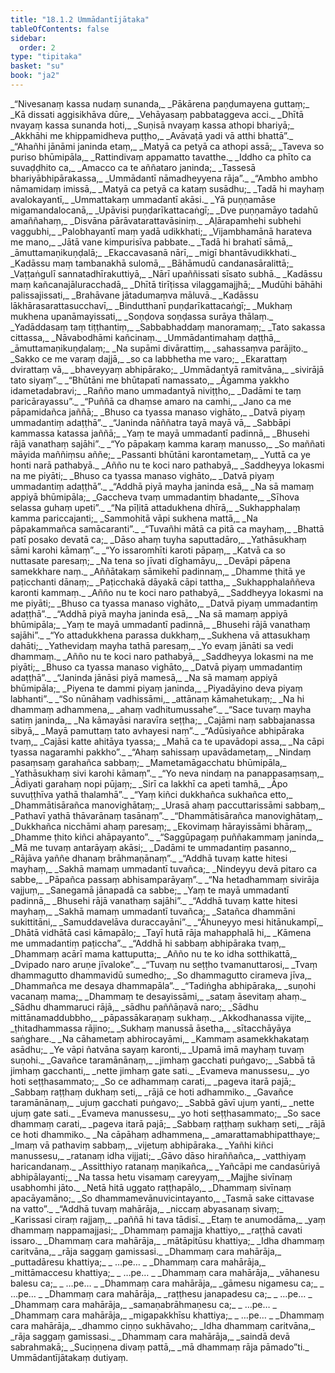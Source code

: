 ```yaml
---
title: "18.1.2 Ummādantījātaka"
tableOfContents: false
sidebar:
  order: 2
type: "tipitaka"
basket: "su"
book: "ja2"
---
```



<DynamicBreadcrumb />

<Division number="57" book="ja2" bookNo="23" page="39">

<Paragraph number="312" type="verses" book="ja2">
_“Nivesanaṃ kassa nudaṃ sunanda,_  
_Pākārena paṇḍumayena guttaṃ;_  
_Kā dissati aggisikhāva dūre,_  
_Vehāyasaṃ pabbataggeva acci._  

</Paragraph>

</Division>
<Division number="58" book="ja2" bookNo="23" page="39">

<Paragraph number="313" type="verses" book="ja2">
_Dhītā nvayaṃ kassa sunanda hoti,_  
_Suṇisā nvayaṃ kassa athopi bhariyā;_  
_Akkhāhi me khippamidheva puṭṭho,_  
_Avāvaṭā yadi vā atthi bhattā”._  

</Paragraph>

</Division>
<Division number="59" book="ja2" bookNo="23" page="39">

<Paragraph number="314" type="verses" book="ja2">
_“Ahañhi jānāmi janinda etaṃ,_  
_Matyā ca petyā ca athopi assā;_  
_Taveva so puriso bhūmipāla,_  
_Rattindivaṃ appamatto tavatthe._  

</Paragraph>

</Division>
<Division number="60" book="ja2" bookNo="23" page="39">

<Paragraph number="315" type="verses" book="ja2">
_Iddho ca phīto ca suvaḍḍhito ca,_  
_Amacco ca te aññataro janinda;_  
_Tassesā bhariyābhipārakassa,_  
_Ummādantī nāmadheyyena rāja”._  

</Paragraph>

</Division>
<Division number="61" book="ja2" bookNo="23" page="40">

<Paragraph number="316" type="verses" book="ja2">
_“Ambho ambho nāmamidaṃ imissā,_  
_Matyā ca petyā ca kataṃ susādhu;_  
_Tadā hi mayhaṃ avalokayantī,_  
_Ummattakaṃ ummadantī akāsi._  

</Paragraph>

</Division>
<Division number="62" book="ja2" bookNo="23" page="40">

<Paragraph number="317" type="verses" book="ja2">
_Yā puṇṇamāse migamandalocanā,_  
_Upāvisi puṇḍarīkattacaṅgī;_  
_Dve puṇṇamāyo tadahū amaññahaṃ,_  
_Disvāna pārāvatarattavāsiniṃ._  

</Paragraph>

</Division>
<Division number="63" book="ja2" bookNo="23" page="40">

<Paragraph number="318" type="verses" book="ja2">
_Aḷārapamhehi subhehi vaggubhi,_  
_Palobhayantī maṃ yadā udikkhati;_  
_Vijambhamānā harateva me mano,_  
_Jātā vane kimpurisīva pabbate._  

</Paragraph>

</Division>
<Division number="64" book="ja2" bookNo="23" page="40">

<Paragraph number="319" type="verses" book="ja2">
_Tadā hi brahatī sāmā,_  
_āmuttamaṇikuṇḍalā;_  
_Ekaccavasanā nārī,_  
_migī bhantāvudikkhati._  

</Paragraph>

</Division>
<Division number="65" book="ja2" bookNo="23" page="40">

<Paragraph number="320" type="verses" book="ja2">
_Kadāssu maṃ tambanakhā sulomā,_  
_Bāhāmudū candanasāralittā;_  
_Vaṭṭaṅgulī sannatadhīrakuttiyā,_  
_Nārī upaññissati sīsato subhā._  

</Paragraph>

</Division>
<Division number="66" book="ja2" bookNo="23" page="40">

<Paragraph number="321" type="verses" book="ja2">
_Kadāssu maṃ kañcanajāluracchadā,_  
_Dhītā tirīṭissa vilaggamajjhā;_  
_Mudūhi bāhāhi palissajissati,_  
_Brahāvane jātadumaṃva māluvā._  

</Paragraph>

</Division>
<Division number="67" book="ja2" bookNo="23" page="40">

<Paragraph number="322" type="verses" book="ja2">
_Kadāssu lākhārasarattasucchavī,_  
_Bindutthanī puṇḍarīkattacaṅgī;_  
_Mukhaṃ mukhena upanāmayissati,_  
_Soṇḍova soṇḍassa surāya thālaṃ._  

</Paragraph>

</Division>
<Division number="68" book="ja2" bookNo="23" page="40">

<Paragraph number="323" type="verses" book="ja2">
_Yadāddasaṃ taṃ tiṭṭhantiṃ,_  
_Sabbabhaddaṃ manoramaṃ;_  
_Tato sakassa cittassa,_  
_Nāvabodhāmi kañcinaṃ._  

</Paragraph>

</Division>
<Division number="69" book="ja2" bookNo="23" page="41">

<Paragraph number="324" type="verses" book="ja2">
_Ummādantimahaṃ daṭṭhā,_  
_āmuttamaṇikuṇḍalaṃ;_  
_Na supāmi divārattiṃ,_  
_sahassaṃva parājito._  

</Paragraph>

</Division>
<Division number="70" book="ja2" bookNo="23" page="41">

<Paragraph number="325" type="verses" book="ja2">
_Sakko ce me varaṃ dajjā,_  
_so ca labbhetha me varo;_  
_Ekarattaṃ dvirattaṃ vā,_  
_bhaveyyaṃ abhipārako;_  
_Ummādantyā ramitvāna,_  
_sivirājā tato siyaṃ”._  

</Paragraph>

</Division>
<Division number="71" book="ja2" bookNo="23" page="41">

<Paragraph number="326" type="verses" book="ja2">
_“Bhūtāni me bhūtapatī namassato,_  
_Āgamma yakkho idametadabravi;_  
_Rañño mano ummadantyā niviṭṭho,_  
_Dadāmi te taṃ paricārayassu”._  

</Paragraph>

</Division>
<Division number="72" book="ja2" bookNo="23" page="41">

<Paragraph number="327" type="verses" book="ja2">
_“Puññā ca dhaṃse amaro na camhi,_  
_Jano ca me pāpamidañca jaññā;_  
_Bhuso ca tyassa manaso vighāto,_  
_Datvā piyaṃ ummadantiṃ adaṭṭhā”._  

</Paragraph>

</Division>
<Division number="73" book="ja2" bookNo="23" page="41">

<Paragraph number="328" type="verses" book="ja2">
_“Janinda nāññatra tayā mayā vā,_  
_Sabbāpi kammassa katassa jaññā;_  
_Yaṃ te mayā ummadantī padinnā,_  
_Bhusehi rājā vanathaṃ sajāhi”._  

</Paragraph>

</Division>
<Division number="74" book="ja2" bookNo="23" page="41">

<Paragraph number="329" type="verses" book="ja2">
_“Yo pāpakaṃ kamma karaṃ manusso,_  
_So maññati māyida maññiṃsu aññe;_  
_Passanti bhūtāni karontametaṃ,_  
_Yuttā ca ye honti narā pathabyā._  

</Paragraph>

</Division>
<Division number="75" book="ja2" bookNo="23" page="41">

<Paragraph number="330" type="verses" book="ja2">
_Añño nu te koci naro pathabyā,_  
_Saddheyya lokasmi na me piyāti;_  
_Bhuso ca tyassa manaso vighāto,_  
_Datvā piyaṃ ummadantiṃ adaṭṭhā”._  

</Paragraph>

</Division>
<Division number="76" book="ja2" bookNo="23" page="42">

<Paragraph number="331" type="verses" book="ja2">
_“Addhā piyā mayha janinda esā,_  
_Na sā mamaṃ appiyā bhūmipāla;_  
_Gaccheva tvaṃ ummadantiṃ bhadante,_  
_Sīhova selassa guhaṃ upeti”._  

</Paragraph>

</Division>
<Division number="77" book="ja2" bookNo="23" page="42">

<Paragraph number="332" type="verses" book="ja2">
_“Na pīḷitā attadukhena dhīrā,_  
_Sukhapphalaṃ kamma pariccajanti;_  
_Sammohitā vāpi sukhena mattā,_  
_Na pāpakammañca samācaranti”._  

</Paragraph>

</Division>
<Division number="78" book="ja2" bookNo="23" page="42">

<Paragraph number="333" type="verses" book="ja2">
_“Tuvañhi mātā ca pitā ca mayhaṃ,_  
_Bhattā patī posako devatā ca;_  
_Dāso ahaṃ tuyha saputtadāro,_  
_Yathāsukhaṃ sāmi karohi kāmaṃ”._  

</Paragraph>

</Division>
<Division number="79" book="ja2" bookNo="23" page="42">

<Paragraph number="334" type="verses" book="ja2">
_“Yo issaromhīti karoti pāpaṃ,_  
_Katvā ca so nuttasate paresaṃ;_  
_Na tena so jīvati dīghamāyu,_  
_Devāpi pāpena samekkhare naṃ._  

</Paragraph>

</Division>
<Division number="80" book="ja2" bookNo="23" page="42">

<Paragraph number="335" type="verses" book="ja2">
_Aññātakaṃ sāmikehī padinnaṃ,_  
_Dhamme ṭhitā ye paṭicchanti dānaṃ;_  
_Paṭicchakā dāyakā cāpi tattha,_  
_Sukhapphalaññeva karonti kammaṃ._  

</Paragraph>

</Division>
<Division number="81" book="ja2" bookNo="23" page="42">

<Paragraph number="336" type="verses" book="ja2">
_Añño nu te koci naro pathabyā,_  
_Saddheyya lokasmi na me piyāti;_  
_Bhuso ca tyassa manaso vighāto,_  
_Datvā piyaṃ ummadantiṃ adaṭṭhā”._  

</Paragraph>

</Division>
<Division number="82" book="ja2" bookNo="23" page="42">

<Paragraph number="337" type="verses" book="ja2">
_“Addhā piyā mayha janinda esā,_  
_Na sā mamaṃ appiyā bhūmipāla;_  
_Yaṃ te mayā ummadantī padinnā,_  
_Bhusehi rājā vanathaṃ sajāhi”._  

</Paragraph>

</Division>
<Division number="83" book="ja2" bookNo="23" page="43">

<Paragraph number="338" type="verses" book="ja2">
_“Yo attadukkhena parassa dukkhaṃ,_  
_Sukhena vā attasukhaṃ dahāti;_  
_Yathevidaṃ mayha tathā paresaṃ,_  
_Yo evaṃ jānāti sa vedi dhammaṃ._  

</Paragraph>

</Division>
<Division number="84" book="ja2" bookNo="23" page="43">

<Paragraph number="339" type="verses" book="ja2">
_Añño nu te koci naro pathabyā,_  
_Saddheyya lokasmi na me piyāti;_  
_Bhuso ca tyassa manaso vighāto,_  
_Datvā piyaṃ ummadantiṃ adaṭṭhā”._  

</Paragraph>

</Division>
<Division number="85" book="ja2" bookNo="23" page="43">

<Paragraph number="340" type="verses" book="ja2">
_“Janinda jānāsi piyā mamesā,_  
_Na sā mamaṃ appiyā bhūmipāla;_  
_Piyena te dammi piyaṃ janinda,_  
_Piyadāyino deva piyaṃ labhanti”._  

</Paragraph>

</Division>
<Division number="86" book="ja2" bookNo="23" page="43">

<Paragraph number="341" type="verses" book="ja2">
_“So nūnāhaṃ vadhissāmi,_  
_attānaṃ kāmahetukaṃ;_  
_Na hi dhammaṃ adhammena,_  
_ahaṃ vadhitumussahe”._  

</Paragraph>

</Division>
<Division number="87" book="ja2" bookNo="23" page="43">

<Paragraph number="342" type="verses" book="ja2">
_“Sace tuvaṃ mayha satiṃ janinda,_  
_Na kāmayāsi naravīra seṭṭha;_  
_Cajāmi naṃ sabbajanassa sibyā,_  
_Mayā pamuttaṃ tato avhayesi naṃ”._  

</Paragraph>

</Division>
<Division number="88" book="ja2" bookNo="23" page="43">

<Paragraph number="343" type="verses" book="ja2">
_“Adūsiyañce abhipāraka tvaṃ,_  
_Cajāsi katte ahitāya tyassa;_  
_Mahā ca te upavādopi assa,_  
_Na cāpi tyassa nagaramhi pakkho”._  

</Paragraph>

</Division>
<Division number="89" book="ja2" bookNo="23" page="43">

<Paragraph number="344" type="verses" book="ja2">
_“Ahaṃ sahissaṃ upavādametaṃ,_  
_Nindaṃ pasaṃsaṃ garahañca sabbaṃ;_  
_Mametamāgacchatu bhūmipāla,_  
_Yathāsukhaṃ sivi karohi kāmaṃ”._  

</Paragraph>

</Division>
<Division number="90" book="ja2" bookNo="23" page="44">

<Paragraph number="345" type="verses" book="ja2">
_“Yo neva nindaṃ na panappasaṃsaṃ,_  
_Ādiyati garahaṃ nopi pūjaṃ;_  
_Sirī ca lakkhī ca apeti tamhā,_  
_Āpo suvuṭṭhīva yathā thalamhā”._  

</Paragraph>

</Division>
<Division number="91" book="ja2" bookNo="23" page="44">

<Paragraph number="346" type="verses" book="ja2">
_“Yaṃ kiñci dukkhañca sukhañca etto,_  
_Dhammātisārañca manovighātaṃ;_  
_Urasā ahaṃ paccuttarissāmi sabbaṃ,_  
_Pathavī yathā thāvarānaṃ tasānaṃ”._  

</Paragraph>

</Division>
<Division number="92" book="ja2" bookNo="23" page="44">

<Paragraph number="347" type="verses" book="ja2">
_“Dhammātisārañca manovighātaṃ,_  
_Dukkhañca nicchāmi ahaṃ paresaṃ;_  
_Ekovimaṃ hārayissāmi bhāraṃ,_  
_Dhamme ṭhito kiñci ahāpayanto”._  

</Paragraph>

</Division>
<Division number="93" book="ja2" bookNo="23" page="44">

<Paragraph number="348" type="verses" book="ja2">
_“Saggūpagaṃ puññakammaṃ janinda,_  
_Mā me tuvaṃ antarāyaṃ akāsi;_  
_Dadāmi te ummadantiṃ pasanno,_  
_Rājāva yaññe dhanaṃ brāhmaṇānaṃ”._  

</Paragraph>

</Division>
<Division number="94" book="ja2" bookNo="23" page="44">

<Paragraph number="349" type="verses" book="ja2">
_“Addhā tuvaṃ katte hitesi mayhaṃ,_  
_Sakhā mamaṃ ummadantī tuvañca;_  
_Nindeyyu devā pitaro ca sabbe,_  
_Pāpañca passaṃ abhisamparāyaṃ”._  

</Paragraph>

</Division>
<Division number="95" book="ja2" bookNo="23" page="44">

<Paragraph number="350" type="verses" book="ja2">
_“Na hetadhammaṃ sivirāja vajjuṃ,_  
_Sanegamā jānapadā ca sabbe;_  
_Yaṃ te mayā ummadantī padinnā,_  
_Bhusehi rājā vanathaṃ sajāhi”._  

</Paragraph>

</Division>
<Division number="96" book="ja2" bookNo="23" page="44">

<Paragraph number="351" type="verses" book="ja2">
_“Addhā tuvaṃ katte hitesi mayhaṃ,_  
_Sakhā mamaṃ ummadantī tuvañca;_  
_Satañca dhammāni sukittitāni,_  
_Samuddavelāva duraccayāni”._  

</Paragraph>

</Division>
<Division number="97" book="ja2" bookNo="23" page="45">

<Paragraph number="352" type="verses" book="ja2">
_“Āhuneyyo mesi hitānukampī,_  
_Dhātā vidhātā casi kāmapālo;_  
_Tayī hutā rāja mahapphalā hi,_  
_Kāmena me ummadantiṃ paṭiccha”._  

</Paragraph>

</Division>
<Division number="98" book="ja2" bookNo="23" page="45">

<Paragraph number="353" type="verses" book="ja2">
_“Addhā hi sabbaṃ abhipāraka tvaṃ,_  
_Dhammaṃ acārī mama kattuputta;_  
_Añño nu te ko idha sotthikattā,_  
_Dvipado naro aruṇe jīvaloke”._  

</Paragraph>

</Division>
<Division number="99" book="ja2" bookNo="23" page="45">

<Paragraph number="354" type="verses" book="ja2">
_“Tuvaṃ nu seṭṭho tvamanuttarosi,_  
_Tvaṃ dhammagutto dhammavidū sumedho;_  
_So dhammagutto cirameva jīva,_  
_Dhammañca me desaya dhammapāla”._  

</Paragraph>

</Division>
<Division number="100" book="ja2" bookNo="23" page="45">

<Paragraph number="355" type="verses" book="ja2">
_“Tadiṅgha abhipāraka,_  
_suṇohi vacanaṃ mama;_  
_Dhammaṃ te desayissāmi,_  
_sataṃ āsevitaṃ ahaṃ._  

</Paragraph>

</Division>
<Division number="101" book="ja2" bookNo="23" page="45">

<Paragraph number="356" type="verses" book="ja2">
_Sādhu dhammaruci rājā,_  
_sādhu paññāṇavā naro;_  
_Sādhu mittānamaddubbho,_  
_pāpassākaraṇaṃ sukhaṃ._  

</Paragraph>

</Division>
<Division number="102" book="ja2" bookNo="23" page="45">

<Paragraph number="357" type="verses" book="ja2">
_Akkodhanassa vijite,_  
_ṭhitadhammassa rājino;_  
_Sukhaṃ manussā āsetha,_  
_sītacchāyāya saṅghare._  

</Paragraph>

</Division>
<Division number="103" book="ja2" bookNo="23" page="45">

<Paragraph number="358" type="verses" book="ja2">
_Na cāhametaṃ abhirocayāmi,_  
_Kammaṃ asamekkhakataṃ asādhu;_  
_Ye vāpi ñatvāna sayaṃ karonti,_  
_Upamā imā mayhaṃ tuvaṃ suṇohi._  

</Paragraph>

</Division>
<Division number="104" book="ja2" bookNo="23" page="45">

<Paragraph number="359" type="verses" book="ja2">
_Gavañce taramānānaṃ,_  
_jimhaṃ gacchati puṅgavo;_  
_Sabbā tā jimhaṃ gacchanti,_  
_nette jimhaṃ gate sati._  

</Paragraph>

</Division>
<Division number="105" book="ja2" bookNo="23" page="45">

<Paragraph number="360" type="verses" book="ja2">
_Evameva manussesu,_  
_yo hoti seṭṭhasammato;_  
_So ce adhammaṃ carati,_  
_pageva itarā pajā;_  
_Sabbaṃ raṭṭhaṃ dukhaṃ seti,_  
_rājā ce hoti adhammiko._  

</Paragraph>

</Division>
<Division number="106" book="ja2" bookNo="23" page="46">

<Paragraph number="361" type="verses" book="ja2">
_Gavañce taramānānaṃ,_  
_ujuṃ gacchati puṅgavo;_  
_Sabbā gāvī ujuṃ yanti,_  
_nette ujuṃ gate sati._  

</Paragraph>

</Division>
<Division number="107" book="ja2" bookNo="23" page="46">

<Paragraph number="362" type="verses" book="ja2">
_Evameva manussesu,_  
_yo hoti seṭṭhasammato;_  
_So sace dhammaṃ carati,_  
_pageva itarā pajā;_  
_Sabbaṃ raṭṭhaṃ sukhaṃ seti,_  
_rājā ce hoti dhammiko._  

</Paragraph>

</Division>
<Division number="108" book="ja2" bookNo="23" page="46">

<Paragraph number="363" type="verses" book="ja2">
_Na cāpāhaṃ adhammena,_  
_amarattamabhipatthaye;_  
_Imaṃ vā pathaviṃ sabbaṃ,_  
_vijetuṃ abhipāraka._  

</Paragraph>

</Division>
<Division number="109" book="ja2" bookNo="23" page="46">

<Paragraph number="364" type="verses" book="ja2">
_Yañhi kiñci manussesu,_  
_ratanaṃ idha vijjati;_  
_Gāvo dāso hiraññañca,_  
_vatthiyaṃ haricandanaṃ._  

</Paragraph>

</Division>
<Division number="110" book="ja2" bookNo="23" page="46">

<Paragraph number="365" type="verses" book="ja2">
_Assitthiyo ratanaṃ maṇikañca,_  
_Yañcāpi me candasūriyā abhipālayanti;_  
_Na tassa hetu visamaṃ careyyaṃ,_  
_Majjhe sivīnaṃ usabhomhi jāto._  

</Paragraph>

</Division>
<Division number="111" book="ja2" bookNo="23" page="46">

<Paragraph number="366" type="verses" book="ja2">
_Netā hitā uggato raṭṭhapālo,_  
_Dhammaṃ sivīnaṃ apacāyamāno;_  
_So dhammamevānuvicintayanto,_  
_Tasmā sake cittavase na vatto”._  

</Paragraph>

</Division>
<Division number="112" book="ja2" bookNo="23" page="46">

<Paragraph number="367" type="verses" book="ja2">
_“Addhā tuvaṃ mahārāja,_  
_niccaṃ abyasanaṃ sivaṃ;_  
_Karissasi ciraṃ rajjaṃ,_  
_paññā hi tava tādisī._  

</Paragraph>

</Division>
<Division number="113" book="ja2" bookNo="23" page="46">

<Paragraph number="368" type="verses" book="ja2">
_Etaṃ te anumodāma,_  
_yaṃ dhammaṃ nappamajjasi;_  
_Dhammaṃ pamajja khattiyo,_  
_raṭṭhā cavati issaro._  

</Paragraph>

</Division>
<Division number="114" book="ja2" bookNo="23" page="46">

<Paragraph number="369" type="verses" book="ja2">
_Dhammaṃ cara mahārāja,_  
_mātāpitūsu khattiya;_  
_Idha dhammaṃ caritvāna,_  
_rāja saggaṃ gamissasi._  

</Paragraph>

</Division>
<Division number="115" book="ja2" bookNo="23" page="46">

<Paragraph number="370" type="verses" book="ja2">
_Dhammaṃ cara mahārāja,_  
_puttadāresu khattiya;_  
_ …pe… _  

</Paragraph>

</Division>
<Division number="116" book="ja2" bookNo="23" page="46">

<Paragraph number="371" type="verses" book="ja2">
_Dhammaṃ cara mahārāja,_  
_mittāmaccesu khattiya;_  
_ …pe… _  

</Paragraph>

</Division>
<Division number="117" book="ja2" bookNo="23" page="46">

<Paragraph number="372" type="verses" book="ja2">
_Dhammaṃ cara mahārāja,_  
_vāhanesu balesu ca;_  
_ …pe… _  

</Paragraph>

</Division>
<Division number="118" book="ja2" bookNo="23" page="46">

<Paragraph number="373" type="verses" book="ja2">
_Dhammaṃ cara mahārāja,_  
_gāmesu nigamesu ca;_  
_ …pe… _  

</Paragraph>

</Division>
<Division number="119" book="ja2" bookNo="23" page="47">

<Paragraph number="374" type="verses" book="ja2">
_Dhammaṃ cara mahārāja,_  
_raṭṭhesu janapadesu ca;_  
_ …pe… _  

</Paragraph>

</Division>
<Division number="120" book="ja2" bookNo="23" page="47">

<Paragraph number="375" type="verses" book="ja2">
_Dhammaṃ cara mahārāja,_  
_samaṇabrāhmaṇesu ca;_  
_ …pe… _  

</Paragraph>

</Division>
<Division number="121" book="ja2" bookNo="23" page="47">

<Paragraph number="376" type="verses" book="ja2">
_Dhammaṃ cara mahārāja,_  
_migapakkhīsu khattiya;_  
_ …pe… _  

</Paragraph>

</Division>
<Division number="122" book="ja2" bookNo="23" page="47">

<Paragraph number="377" type="verses" book="ja2">
_Dhammaṃ cara mahārāja,_  
_dhammo ciṇṇo sukhāvaho;_  
_Idha dhammaṃ caritvāna,_  
_rāja saggaṃ gamissasi._  

</Paragraph>

</Division>
<Division number="123" book="ja2" bookNo="23" page="47">

<Paragraph number="378" type="verses" book="ja2">
_Dhammaṃ cara mahārāja,_  
_saindā devā sabrahmakā;_  
_Suciṇṇena divaṃ pattā,_  
_mā dhammaṃ rāja pāmado”ti._  


</Paragraph>
</Division>

<Paragraph number="379" type="center" book="ja2">
Ummādantījātakaṃ dutiyaṃ.
</Paragraph>
